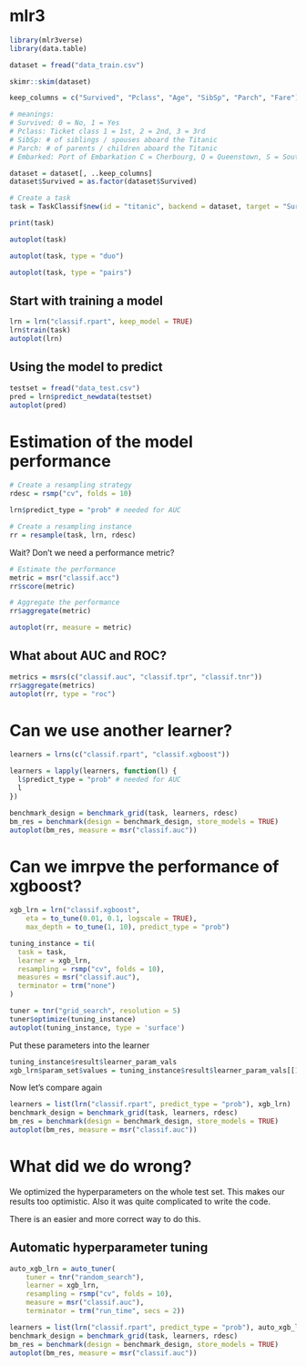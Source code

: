 # mlr3

```r
library(mlr3verse)
library(data.table)

dataset = fread("data_train.csv")

skimr::skim(dataset)
```

```r
keep_columns = c("Survived", "Pclass", "Age", "SibSp", "Parch", "Fare")

# meanings:
# Survived: 0 = No, 1 = Yes
# Pclass: Ticket class 1 = 1st, 2 = 2nd, 3 = 3rd
# SibSp: # of siblings / spouses aboard the Titanic
# Parch: # of parents / children aboard the Titanic
# Embarked: Port of Embarkation C = Cherbourg, Q = Queenstown, S = Southampton

dataset = dataset[, ..keep_columns]
dataset$Survived = as.factor(dataset$Survived)
```

```r
# Create a task
task = TaskClassif$new(id = "titanic", backend = dataset, target = "Survived")

print(task)

autoplot(task)
```

```r
autoplot(task, type = "duo")

autoplot(task, type = "pairs")
```

## Start with training a model

```r
lrn = lrn("classif.rpart", keep_model = TRUE)
lrn$train(task)
autoplot(lrn)
```

## Using the model to predict

```r
testset = fread("data_test.csv")
pred = lrn$predict_newdata(testset)
autoplot(pred)
```

# Estimation of the model performance

```r
# Create a resampling strategy
rdesc = rsmp("cv", folds = 10)

lrn$predict_type = "prob" # needed for AUC

# Create a resampling instance
rr = resample(task, lrn, rdesc)
```

Wait? Don't we need a performance metric?

```r
# Estimate the performance
metric = msr("classif.acc")
rr$score(metric)

# Aggregate the performance
rr$aggregate(metric)

autoplot(rr, measure = metric)
```

## What about AUC and ROC?

```r
metrics = msrs(c("classif.auc", "classif.tpr", "classif.tnr"))
rr$aggregate(metrics)
autoplot(rr, type = "roc")
```

# Can we use another learner?

```r
learners = lrns(c("classif.rpart", "classif.xgboost"))

learners = lapply(learners, function(l) {
  l$predict_type = "prob" # needed for AUC
  l
})

benchmark_design = benchmark_grid(task, learners, rdesc)
bm_res = benchmark(design = benchmark_design, store_models = TRUE)
autoplot(bm_res, measure = msr("classif.auc"))
```

# Can we imrpve the performance of xgboost?

```r
xgb_lrn = lrn("classif.xgboost",
    eta = to_tune(0.01, 0.1, logscale = TRUE),
    max_depth = to_tune(1, 10), predict_type = "prob")

tuning_instance = ti(
  task = task,
  learner = xgb_lrn,
  resampling = rsmp("cv", folds = 10),
  measures = msr("classif.auc"),
  terminator = trm("none")
)

tuner = tnr("grid_search", resolution = 5)
tuner$optimize(tuning_instance)
autoplot(tuning_instance, type = 'surface')
```

Put these parameters into the learner
```r
tuning_instance$result$learner_param_vals
xgb_lrn$param_set$values = tuning_instance$result$learner_param_vals[[1]]
```

Now let's compare again
```r
learners = list(lrn("classif.rpart", predict_type = "prob"), xgb_lrn)
benchmark_design = benchmark_grid(task, learners, rdesc)
bm_res = benchmark(design = benchmark_design, store_models = TRUE)
autoplot(bm_res, measure = msr("classif.auc"))
```

# What did we do wrong?

We optimized the hyperparameters on the whole test set.
This makes our results too optimistic.
Also it was quite complicated to write the code.

There is an easier and more correct way to do this.

## Automatic hyperparameter tuning

```r
auto_xgb_lrn = auto_tuner(
    tuner = tnr("random_search"),
    learner = xgb_lrn,
    resampling = rsmp("cv", folds = 10),
    measure = msr("classif.auc"),
    terminator = trm("run_time", secs = 2))

learners = list(lrn("classif.rpart", predict_type = "prob"), auto_xgb_lrn)
benchmark_design = benchmark_grid(task, learners, rdesc)
bm_res = benchmark(design = benchmark_design, store_models = TRUE)
autoplot(bm_res, measure = msr("classif.auc"))
```